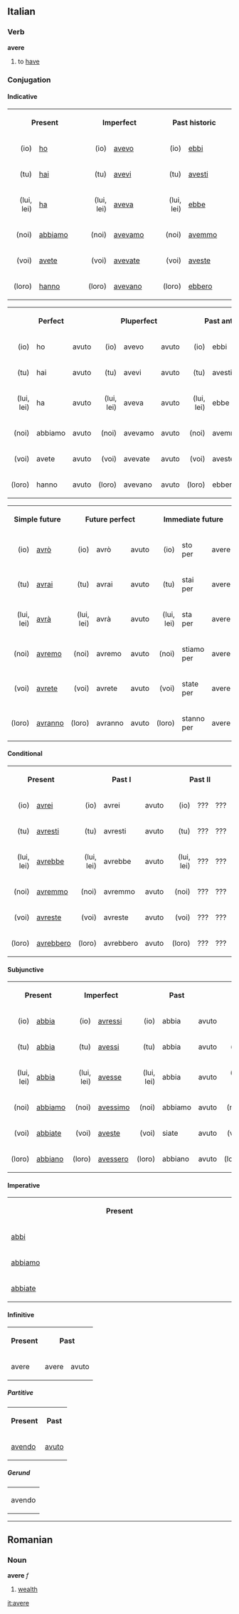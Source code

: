 ==Italian==
===Verb===
'''avere'''

# to [[have]]

===Conjugation===
====Indicative====
<table width="96%">
<tr>
<th colspan=2>Present</th>
<th colspan=2>Imperfect</th>
<th colspan=2>Past historic</th>
</tr>
<tr>
<td align="right" width="12%">(io)</td><td width="20%">[[ho]]</td>
<td align="right" width="12%">(io)</td><td width="20%">[[avevo]]</td>
<td align="right" width="12%">(io)</td><td width="20%">[[ebbi]]</td>
</tr>
<tr>
<td align="right">(tu)</td><td>[[hai]]</td>
<td align="right">(tu)</td><td>[[avevi]]</td>
<td align="right">(tu)</td><td>[[avesti]]</td>
</tr>
<tr>
<td align="right">(lui, lei)</td><td>[[ha]]</td>
<td align="right">(lui, lei)</td><td>[[aveva]]</td>
<td align="right">(lui, lei)</td><td>[[ebbe]]</td>
</tr>
<tr>
<td align="right">(noi)</td><td>[[abbiamo]]</td>
<td align="right">(noi)</td><td>[[avevamo]]</td>
<td align="right">(noi)</td><td>[[avemmo]]</td>
</tr>
<tr>
<td align="right">(voi)</td><td>[[avete]]</td>
<td align="right">(voi)</td><td>[[avevate]]</td>
<td align="right">(voi)</td><td>[[aveste]]</td>
</tr>
<tr>
<td align="right">(loro)</td><td>[[hanno]]</td>
<td align="right">(loro)</td><td>[[avevano]]</td>
<td align="right">(loro)</td><td>[[ebbero]]</td>
</tr>
</table>

<table width="96%">
<tr>
<th colspan=3>Perfect</th>
<th colspan=3>Pluperfect</th>
<th colspan=3>Past anterior</th>
</tr>
<tr>
<td align="right" width="10%">(io)</td><td width="7%">ho</td><td width="20%">avuto </td>
<td align="right" width="10%">(io)</td><td width="7%">avevo</td><td width="20%">avuto </td>
<td align="right" width="10%">(io)</td><td width="7%">ebbi</td><td width="20%">avuto </td>
</tr>
<tr>
<td align="right">(tu)</td><td>hai</td><td>avuto</td>
<td align="right">(tu)</td><td>avevi</td><td>avuto</td>
<td align="right">(tu)</td><td>avesti</td><td>avuto</td>
</tr>
<tr>
<td align="right">(lui, lei)</td><td>ha</td><td>avuto</td>
<td align="right">(lui, lei)</td><td>aveva</td><td>avuto</td>
<td align="right">(lui, lei)</td><td>ebbe</td><td>avuto</td>
</tr>
<tr>
<td align="right">(noi)</td><td>abbiamo</td><td>avuto</td>
<td align="right">(noi)</td><td>avevamo</td><td>avuto</td>
<td align="right">(noi)</td><td>avemmo</td><td>avuto</td>
</tr>
<tr>
<td align="right">(voi)</td><td>avete</td><td>avuto</td>
<td align="right">(voi)</td><td>avevate</td><td>avuto</td>
<td align="right">(voi)</td><td>aveste</td><td>avuto</td>
</tr>
<tr>
<td align="right">(loro)</td><td>hanno</td><td>avuto</td>
<td align="right">(loro)</td><td>avevano</td><td>avuto</td>
<td align="right">(loro)</td><td>ebbero</td><td>avuto</td>
</tr>
</table>

<table width="96%">
<tr>
<th colspan=2>Simple future</th>
<th colspan=3>Future perfect</th>
<th colspan=3>Immediate future</th>
</tr>
<tr>
<td align="right" width="12%">(io)</td><td width="20%">[[avrò]]</td>
<td align="right" width="5%">(io)</td><td width="7%">avrò</td><td width="20%">avuto</td>
<td align="right" width="5%">(io)</td><td width="7%">sto per</td><td width="20%">avere</td>
</tr>
<tr>
<td align="right">(tu)</td><td>[[avrai]]</td>
<td align="right">(tu)</td><td>avrai</td><td>avuto</td>
<td align="right">(tu)</td><td>stai per</td><td>avere</td>
</tr>
<tr><td align="right">(lui, lei)</td><td>[[avrà]]</td>
<td align="right">(lui, lei)</td><td>avrà</td><td>avuto</td>
<td align="right">(lui, lei)</td><td>sta per</td><td>avere</td>
</tr>
<tr>
<td align="right">(noi)</td><td>[[avremo]]</td>
<td align="right">(noi)</td><td>avremo</td><td>avuto</td>
<td align="right">(noi)</td><td>stiamo per</td><td>avere</td>
</tr>
<tr>
<td align="right">(voi)</td><td>[[avrete]]</td>
<td align="right">(voi)</td><td>avrete</td><td>avuto</td>
<td align="right">(voi)</td><td>state per</td><td>avere</td>
</tr>
<tr>
<td align="right">(loro)</td><td>[[avranno]]</td>
<td align="right">(loro)</td><td>avranno</td><td>avuto</td>
<td align="right">(loro)</td><td>stanno per</td><td>avere</td>
</tr>
</table>

====Conditional====
<table width="96%">
<tr>
<th colspan=2>Present</th>
<th colspan=3>Past I</th>
<th colspan=3>Past II</th>
</tr>
<tr>
<td align="right" width="12%">(io)</td><td width="20%">[[avrei]]</td>
<td align="right" width="5%">(io)</td><td width="7%">avrei</td><td width="20%">avuto</td>
<td align="right" width="5%">(io)</td><td width="7%">???</td><td width="20%">???</td>
</tr>
<tr>
<td align="right">(tu)</td><td>[[avresti]]</td>
<td align="right">(tu)</td><td>avresti</td><td>avuto</td>
<td align="right">(tu)</td><td>???</td><td>???</td>
</tr>
<tr>
<td align="right">(lui, lei)</td><td>[[avrebbe]]</td>
<td align="right">(lui, lei)</td><td>avrebbe</td><td>avuto</td>
<td align="right">(lui, lei)</td><td>???</td><td>???</td>
</tr>
<tr>
<td align="right">(noi)</td><td>[[avremmo]]</td>
<td align="right">(noi)</td><td>avremmo</td><td>avuto</td>
<td align="right">(noi)</td><td>???</td><td>???</td>
</tr>
<tr>
<td align="right">(voi)</td><td>[[avreste]]</td>
<td align="right">(voi)</td><td>avreste</td><td>avuto</td>
<td align="right">(voi)</td><td>???</td><td>???</td>
</tr>
<tr>
<td align="right">(loro)</td><td>[[avrebbero]]</td>
<td align="right">(loro)</td><td>avrebbero</td><td>avuto</td>
<td align="right">(loro)</td><td>???</td><td>???</td>
</tr>
</table>
====Subjunctive====
<table width="96%">
<tr>
<th colspan=2>Present</th><th colspan=2>Imperfect</th>
<th colspan=3>Past</th><th colspan=3>Pluperfect</th>
</tr>
<tr>
<td align="right" width="10%">(io)</td><td width="15%">[[abbia]]</td>
<td align="right" width="10%">(io)</td><td width="15%">[[avressi]]</td>
<td align="right" width="4%">(io)</td><td width="6%">abbia</td><td width="15%">avuto</td>
<td align="right" width="5%">(io)</td><td width="6%">avessi</td><td width="15%">avuto</td>
</tr>
<tr>
<td align="right">(tu)</td><td>[[abbia]]</td>
<td align="right">(tu)</td><td>[[avessi]]</td>
<td align="right">(tu)</td><td>abbia</td><td>avuto</td>
<td align="right">(tu)</td><td>avessi</td><td>avuto</td>
</tr>
<tr>
<td align="right">(lui, lei)</td><td>[[abbia]]</td>
<td align="right">(lui, lei)</td><td>[[avesse]]</td>
<td align="right">(lui, lei)</td><td>abbia</td><td>avuto</td>
<td align="right">(lui, lei)</td><td>avesse</td><td>avuto</td>
</tr>
<tr>
<td align="right">(noi)</td><td>[[abbiamo]]</td>
<td align="right">(noi)</td><td>[[avessimo]]</td>
<td align="right">(noi)</td><td>abbiamo</td><td>avuto</td>
<td align="right">(noi)</td><td>avessimo</td><td>avuto</td>
</tr>
<tr>
<td align="right">(voi)</td><td>[[abbiate]]</td>
<td align="right">(voi)</td><td>[[aveste]]</td>
<td align="right">(voi)</td><td>siate</td><td>avuto</td>
<td align="right">(voi)</td><td>aveste</td><td>avuto</td>
</tr>
<tr>
<td align="right">(loro)</td><td>[[abbiano]]</td>
<td align="right">(loro)</td><td>[[avessero]]</td>
<td align="right">(loro)</td><td>abbiano</td><td>avuto</td>
<td align="right">(loro)</td><td>avessero</td><td>avuto</td>
</tr>
</table>

====Imperative====
<table width="30%">
<th>Present</th>
<tr><td width="5%">[[abbi]]</td>
<tr><td>[[abbiamo]]</td>
<tr><td>[[abbiate]]</td>
</table>

====Infinitive====
<table>
<tr><th>Present</th><th colspan=2>Past</th></tr>
<tr><td>avere</td><td>avere</td><td>avuto</td></tr>
</table>

=====Partitive=====
<table>
<tr><th>Present</th><th>Past</th></tr>
<tr><td>[[avendo]]</td><td>[[avuto]]</td></tr>
</table>

=====Gerund=====
<table>
<tr><td>avendo</td></tr>
</table>

----

==Romanian==
===Noun===
'''avere''' ''f''

# [[wealth]]

[[it:avere]]